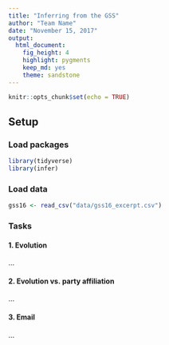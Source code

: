 ```yaml
---
title: "Inferring from the GSS"
author: "Team Name"
date: "November 15, 2017"
output: 
  html_document: 
    fig_height: 4
    highlight: pygments
    keep_md: yes
    theme: sandstone
---
```


```r
knitr::opts_chunk$set(echo = TRUE)
```

## Setup

### Load packages

```r
library(tidyverse)
library(infer)
```

### Load data

```r
gss16 <- read_csv("data/gss16_excerpt.csv")
```


### Tasks

#### 1. Evolution

...

#### 2. Evolution vs. party affiliation

...

#### 3. Email

...
